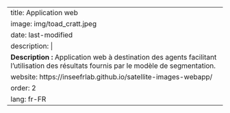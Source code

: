 ---
title: Application web
image: img/toad_cratt.jpeg
date: last-modified
description: |
  <b>Description :</b> Application web à destination des agents facilitant l'utilisation des résultats fournis par le modèle de segmentation.
website: https://inseefrlab.github.io/satellite-images-webapp/
order: 2
lang: fr-FR
---